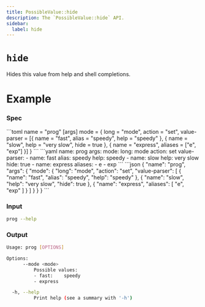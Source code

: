 ```yaml
---
title: PossibleValue::hide
description: The `PossibleValue::hide` API.
sidebar:
  label: hide
---
```



# `hide` <LinkButton href="https://docs.rs/clap/latest/clap/builder/struct.PossibleValue.html#method.hide" icon="open-book" variant="minimal"></LinkButton>

<Badge text="since 0.1.0" size="small" />

Hides this value from help and shell completions.

# Example

### Spec

<Tabs syncKey="format">
  <TabItem label="TOML">
```toml
name = "prog"
[args]
mode = { long = "mode", action = "set", value-parser = [{ name = "fast", alias = "speedy", help = "speedy" }, { name = "slow", help = "very slow", hide = true }, { name = "express", aliases = ["e", "exp"] }] }
```
  </TabItem>
  <TabItem label="YAML">
```yaml
name: prog
args:
  mode:
    long: mode
    action: set
    value-parser:
    - name: fast
      alias: speedy
      help: speedy
    - name: slow
      help: very slow
      hide: true
    - name: express
      aliases:
      - e
      - exp
```
  </TabItem>
  <TabItem label="JSON">
```json
{
  "name": "prog",
  "args": {
    "mode": {
      "long": "mode",
      "action": "set",
      "value-parser": [
        {
          "name": "fast",
          "alias": "speedy",
          "help": "speedy"
        },
        {
          "name": "slow",
          "help": "very slow",
          "hide": true
        },
        {
          "name": "express",
          "aliases": [
            "e",
            "exp"
          ]
        }
      ]
    }
  }
}
```
  </TabItem>
</Tabs>

### Input

```bash
prog --help
```

### Output

```bash
Usage: prog [OPTIONS]

Options:
      --mode <mode>
          Possible values:
          - fast:    speedy
          - express

  -h, --help
          Print help (see a summary with '-h')
```
